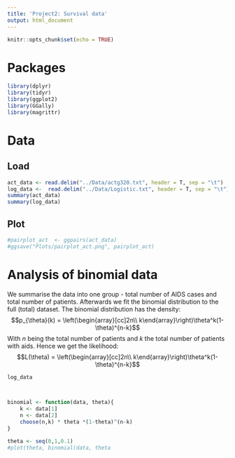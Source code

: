 ```yaml
---
title: 'Project2: Survival data'
output: html_document
---
```


```r
knitr::opts_chunk$set(echo = TRUE)
```

# Packages

```r
library(dplyr)
library(tidyr)
library(ggplot2)
library(GGally)
library(magrittr)
```


# Data

## Load
```r
act_data <- read.delim("../Data/actg320.txt", header = T, sep = "\t")
log_data <-  read.delim("../Data/Logistic.txt", header = T, sep = "\t")
summary(act_data)
summary(log_data)
```

## Plot



```r
#pairplot_act  <- ggpairs(act_data)
#ggsave("Plots/pairplot_act.png", pairplot_act)
```

# Analysis of binomial data
We summarise the data into one group - total number of AIDS cases and total number of patients.
Afterwards we fit the binomial distribution to the full (total) dataset. The binomial distribution has the density:
$$p_{\theta}(k) = \left(\begin{array}[cc]2n\\ k\end{array}\right)\theta^k(1-\theta)^{n-k}$$
With $n$ being the total number of patients and $k$ the total number of patients with aids.
Hence we get the likelihood:
$$L(\theta) = \left(\begin{array}[cc]2n\\ k\end{array}\right)\theta^k(1-\theta)^{n-k}$$
```r
log_data

  
```

```r

binomial <- function(data, theta){
    k <- data[1]
    n <- data[2]
    choose(n,k) * theta *(1-theta)^(n-k)
}

theta <- seq(0,1,0.1)
#plot(theta, binomial(data, theta
```

